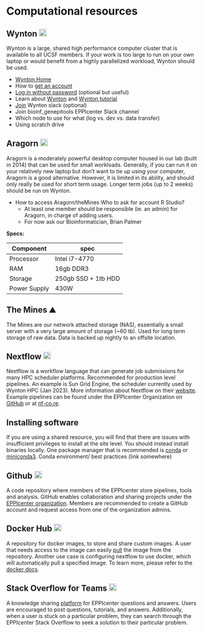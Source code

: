 # Computational resources  

## Wynton <img src="./images/wynton.png" width="20" />  
Wynton is a large, shared high performance computer cluster that is available to all UCSF members. If your work is too large to run on your own laptop or would benefit from a highly parallelized workload, Wynton should be used. 

- [Wynton Home](https://wynton.ucsf.edu/hpc/index.html) 
- How to [get an account](https://wynton.ucsf.edu/hpc/about/join.html) 
- [Log in without password](https://wynton.ucsf.edu/hpc/howto/log-in-without-pwd.html) (optional but useful) 
- Learn about [Wynton](https://wynton.ucsf.edu/hpc/index.html)  and [Wynton tutorial](https://github.com/ucsf-wynton/tutorials/wiki)
- [Join](https://wynton.ucsf.edu/hpc/support/index.html)  Wynton slack (optional)            
- Join bioinf_genepitools EPPIcenter Slack channel 
- Which node to use for what (log vs. dev vs. data transfer)
- Using scratch drive 


## Aragorn <img src="./images/aragorn.png" width="20" />  
Aragorn is a moderately powerful desktop computer housed in our lab (built in 2014) that can be used for small workloads. Generally, if you can run it on your relatively new laptop but don't want to tie up using your computer, Aragorn is a good alternative. However, it is limited in its ability, and should only really be used for short term usage. Longer term jobs (up to 2 weeks) should be run on Wynton. 

- How to access Aragorn/theMines   Who to ask for account R Studio?
  - At least one member should be responsible (ie. an admin) for Aragorn, in charge of adding users. 
  - For now ask our Bioinformatician, Brian Palmer

**Specs:** 

| Component | spec            	| 
| ------------  | ------------------- | 
| Processor	| Intel i7-4770   	| 
| RAM      	| 16gb DDR3       	| 
| Storage  	| 250gb SSD + 1tb HDD | 
| Power Supply | 430W            	| 


## The Mines ⛰️

The Mines are our network attached storage (NAS), essentially a small server with a very large amount of storage (~60 tb). Used for long term storage of raw data. Data is backed up nightly to an offsite location. 

## Nextflow <img src="./images/nextflow.png" width="20" />  
Nextflow is a workflow language that can generate job submissions for many HPC scheduler platforms. Recommended for production level pipelines. An example is Sun Grid Engine, the scheduler currently used by Wynton HPC (Jan 2023). More information about Nextflow on their [website](https://www.nextflow.io/). Example pipelines can be found under the EPPIcenter Organization on [GitHub](https://github.com/EPPIcenter) or at [nf-co.re](https://nf-co.re/). 

## Installing software  
If you are using a shared resource, you will find that there are issues with insufficient privileges to install at the site level. You should instead install binaries locally. One package manager that is recommended is [conda](https://docs.conda.io/en/latest/) or [miniconda3](https://docs.conda.io/en/latest/miniconda.html).  Conda environment/ best practices (link somewhere) 

## Github <img src="./images/github.png" width="20" />
A code repository where members of the EPPIcenter store pipelines, tools and analysis. GitHub enables collaboration and sharing projects under the [EPPIcenter organization](https://github.com/EPPIcenter). Members are recommended to create a GitHub account and request access from one of the organization admins.

## Docker Hub <img src="./images/docker.png" width="20" />
A repository for docker images, to store and share custom images. A user that needs access to the image can easily [pull](https://docs.docker.com/engine/reference/commandline/pull/) the image from the repository. Another use case is configuring nextflow to use docker, which will automatically pull a specified image. To learn more, please refer to the [docker docs](https://docs.docker.com/get-started/overview/).

## Stack Overflow for Teams <img src="./images/stackoverflow.png" width="20" /> 
A knowledge sharing [platform](https://stackoverflowteams.com/c/eppicenter/questions) for EPPIcenter questions and answers.  Users are encouraged to post questions, tutorials, and answers.  Additionally, when a user is stuck on a particular problem, they can search through the EPPIcenter Stack Overflow to seek a solution to their particular problem.

